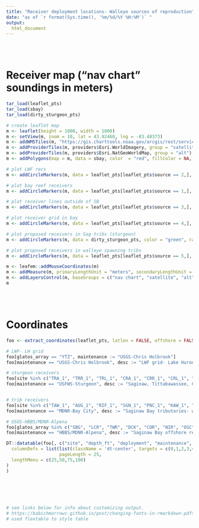 ```yaml
---
title: "Receiver deployment locations- Walleye sources of reproduction"
date: "as of `r format(Sys.time(), '%m/%d/%Y %H:%M')` "
output:
  html_document
---
```


<style type="text/css">

h1.title {
	font-size: 34px;
	text-align: center;
	}
	
h4.date {
   font-size: 18px;
   text-align: center;
   }

}
   	
</style>

<br><br>

# Receiver map ("nav chart" soundings in meters)

```r
tar_load(leaflet_pts)
tar_load(sbay)
tar_load(dirty_sturgeon_pts)

# create leaflet map
m <- leaflet(height = 1000, width = 1000)
m <- setView(m, zoom = 10, lat = 43.92460, lng = -83.48373)
m <- addWMSTiles(m, "https://gis.charttools.noaa.gov/arcgis/rest/services/MCS/ENCOnline/MapServer/exts/MaritimeChartService/WMSServer", layers = c(1,2,3,4,5,6,7), options = WMSTileOptions(format = "image/png", tranparent = TRUE))
m <- addProviderTiles(m, providers$Esri.WorldImagery, group = "satellite")
m <- addProviderTiles(m, providers$Esri.NatGeoWorldMap, group = "alt")
m <- addPolygons(map = m, data = sbay, color  = "red", fillColor = NA, group = "sag bay")

# plot LWF recs
m <- addCircleMarkers(m, data = leaflet_pts[leaflet_pts$source == 2,], label = ~site, color = c("red"), radius = c(4), group = "LWF recs", stroke = FALSE, fillOpacity = 1)  

# plot bay reef receivers
m <- addCircleMarkers(m, data = leaflet_pts[leaflet_pts$source == 1,], label = ~site, color = c("blue"), radius = c(6),  group = "bay reefs", stroke = FALSE, fillOpacity = 1, labelOptions = labelOptions(noHide = TRUE))

# plot receiver lines outside of SB
m <- addCircleMarkers(m, data = leaflet_pts[leaflet_pts$source == 3,], color = "purple", radius = 6, group = "proposed_walleye", label = ~site, stroke = FALSE, fillOpacity = 1, labelOptions = labelOptions(noHide = TRUE))

# plot receiver grid in bay
m <- addCircleMarkers(m, data = leaflet_pts[leaflet_pts$source == 4,], color = "yellow", radius = 6, group = "grid_10km", label = ~site, stroke = FALSE, fillOpacity = 1,labelOptions = labelOptions(noHide = TRUE))

# plot proposed receivers in Sag tribs (sturgeon)
m <- addCircleMarkers(m, data = dirty_sturgeon_pts, color = "green", radius = 6, group = "sturgeon", label = ~Name, stroke = FALSE, fillOpacity = 1, labelOptions = labelOptions(noHide = TRUE))

# plot proposed receivers in walleye spawning tribs
m <- addCircleMarkers(m, data = leaflet_pts[leaflet_pts$source == 5,], color = "orange", label = ~site, stroke = FALSE, fillOpacity = 1, labelOptions = labelOptions(noHide = TRUE), group = "walleye tribs")

m <- leafem::addMouseCoordinates(m)
m <- addMeasure(m, primaryLengthUnit = "meters", secondaryLengthUnit = "kilometers")  
m <- addLayersControl(m, baseGroups = c("nav chart", "satellite", "alt"), overlayGroups = c("LWF recs", "bay reefs", "proposed_walleye", "grid_10km", "sag bay", "sturgeon", "walleye tribs"), position = "bottomright", options = layersControlOptions(collapsed = FALSE))
m

```
<br><br>

# Coordinates

```r

foo <- extract_coordinates(leaflet_pts, latlon = FALSE, offshore = FALSE)

# LWF- LH grid
foo[glatos_array == "YTZ", maintenance := "USGS-Chris Holbrook"]
foo[maintenance == "USGS-Chris Holbrook", desc := "LWF grid- Lake Huron"]

# sturgeon receivers
foo[site %in% c("TRA_1", "TRR_1", "TRL_1", "CRA_1", "CRR_1", "CRL_1", "FRR_1", "FRL_1", "FRL_2", "FRL_3", "SHA_1", "SHR_1", "SHL_1", "SHL_2", "SHL_3", "SAG_1", "SAG_2", "SAG_3", "SAG_4", "SAG_5"), maintenance := "USFWS-Sturgeon"]
foo[maintenance == "USFWS-Sturgeon", desc := "Saginaw, Tittabawassee, Cass, Flint, Shiawassee rivers"]


# trib receivers
foo[site %in% c("TAW_1", "AUG_1", "RIF_1", "SGN_1", "PNC_1", "KAW_1", "QUA_1", "PIG_1", "PIN_1"), maintenance := "MDNR-Bay City"]
foo[maintenance == "MDNR-Bay City", desc := "Saginaw Bay tributaries- walleye"]

# USGS-HBBS/MDNR-Alpena
foo[glatos_array %in% c("SBG", "LCR", "TWR", "DCK", "COR", "NIR", "OSC", "HBC"), maintenance := "HBBS/MDNR-Alpena"]
foo[maintenance == "HBBS/MDNR-Alpena", desc := "Saginaw Bay offshore receivers"]

DT::datatable(foo[, c("site", "depth_ft", "deployment", "maintenance", "desc")], class = 'cell-border stripe', options = list(
  columnDefs = list(list(className = 'dt-center', targets = c(0,1,2,3,4,5))),
                    pageLength = 25,
  lengthMenu = c(25,50,75,100)
)
)



  


# see links below for info about customizing output.
# https://babichmorrowc.github.io/post/changing-fonts-in-rmarkdown-pdfs/
# used flextable to style table

```






